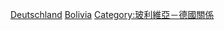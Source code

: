 [[Category:玻利維亞駐外大使|Deutschland]]
[[Category:駐德國大使|Bolivia]]
[[Category:玻利維亞－德國關係|Category:玻利維亞－德國關係]]